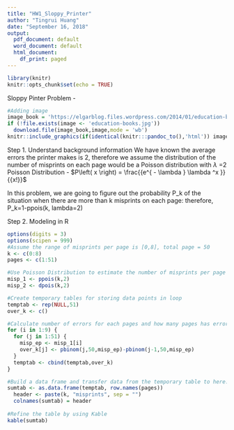 ```yaml
---
title: "HW1_Sloppy_Printer"
author: "Tingrui Huang"
date: "September 16, 2018"
output:
  pdf_document: default
  word_document: default
  html_document:
    df_print: paged
---
```


```r
library(knitr)
knitr::opts_chunk$set(echo = TRUE)
```

Sloppy Pinter Problem -

```r
#Adding image
image_book = 'https://elgarblog.files.wordpress.com/2014/01/education-books.jpg'
if (!file.exists(image <- 'education-books.jpg'))
  download.file(image_book,image,mode = 'wb')
knitr::include_graphics(if(identical(knitr:::pandoc_to(),'html')) image_book else image)
```
Step 1. Understand background information
We have known the average errors the printer makes is 2, therefore we assume the distribution of the number of misprints on each page would be a Poisson distribution with $\lambda$ =2
  Poisson Distribution - $P\left( x \right) = \frac{{e^{ - \lambda } \lambda ^x }}{{x!}}$

In this problem, we are going to figure out the probability P_k of the situation when there are more than k misprints on each page:
  therefore, P_k=1-ppois(k, lambda=2)


Step 2. Modeling in R

```r
options(digits = 3)
options(scipen = 999)
#Assume the range of misprints per page is [0,8], total page = 50
k <- c(0:8)
pages <- c(1:51)

#Use Poisson Distribution to estimate the number of misprints per page
misp_1 <- ppois(k,2)
misp_2 <- dpois(k,2)

#Create temporary tables for storing data points in loop
temptab <- rep(NULL,51)
over_k <- c()

#Calculate number of errors for each pages and how many pages has errors larger than n.
for (i in 1:9) {
  for (j in 1:51) {
    misp_ep <- misp_1[i]
    over_k[j] <- pbinom(j,50,misp_ep)-pbinom(j-1,50,misp_ep)
  }
  temptab <- cbind(temptab,over_k)
}

#Build a data frame and transfer data from the temporary table to here.
sumtab <- as.data.frame(temptab, row.names(pages))
  header <- paste(k, "misprints", sep = "")
  colnames(sumtab) = header
  
#Refine the table by using Kable
kable(sumtab)

```

